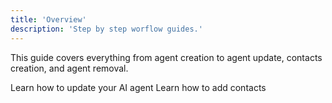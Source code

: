 ```yaml
---
title: 'Overview'
description: 'Step by step worflow guides.'
---
```


This guide covers everything from agent creation to agent update, contacts creation, and agent removal.

<CardGroup cols={2}>
  <Card
    title="Update Agent"
    icon="pen"
    href="update-agent"
  >
    Learn how to update your AI agent
  </Card>
  <Card
    title="Add Contacts"
    icon="user-plus"
    href="add-contacts"
  >
    Learn how to add contacts
  </Card>

</CardGroup>

